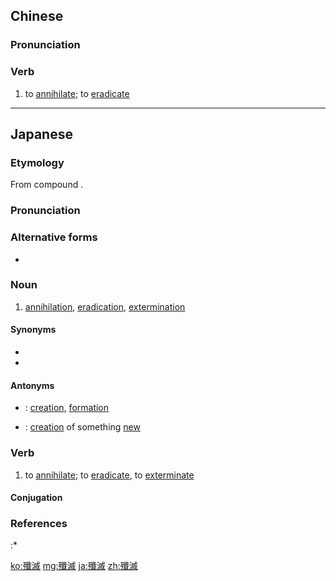 {{also|歼灭}}
==Chinese==
{{zh-forms|s=歼灭}}

===Pronunciation===
{{zh-pron
|m=jiānmiè
|c=cim1 mit6
|mn=qz,xm,zz:chhiam-bia̍t/qz,xm:chiam-bia̍t
|cat=v
}}

===Verb===
{{zh-verb}}

# to [[annihilate]]; to [[eradicate]]

{{zh-cat|Intermediate}}

----

==Japanese==
{{ja-kanjitab|せん|めつ|yomi=o}}

===Etymology===
From {{etyl|ltc|ja|sort=せんめつ}} compound {{m|zh|殲滅|tr=tziɛm mjiet|lit=annihilate + destroy}}.

===Pronunciation===
{{ja-pron|yomi=goon|せんめつ|acc=0|acc_ref=DJR}}

===Alternative forms===
* {{l/ja|せん滅}}

===Noun===
{{ja-noun|せんめつ}}

# [[annihilation]], [[eradication]], [[extermination]]

====Synonyms====
* {{ja-r|根絶|こんぜつ}}
* {{ja-r|皆殺し|みなごろし}}

====Antonyms====
* {{ja-r|生成|せいせい}}: [[creation]], [[formation]]
* {{ja-r|創造|そうぞう}}: [[creation]] of something [[new]]

===Verb===
{{ja-verb-suru|せんめつ|tr=trans}}

# to [[annihilate]]; to [[eradicate]], to [[exterminate]]

====Conjugation====
{{ja-suru|せんめつ}}

===References===
<references/>
:* {{R:Kokugo Dai Jiten}}

[[ko:殲滅]]
[[mg:殲滅]]
[[ja:殲滅]]
[[zh:殲滅]]